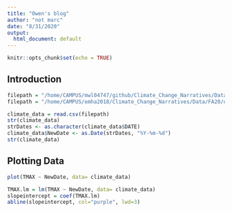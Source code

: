 ```yaml
---
title: "Owen's blog"
author: "not marc"
date: "8/31/2020"
output:
  html_document: default
---
```


```r
knitr::opts_chunk$set(echo = TRUE)
```

## Introduction


```r
filepath = "/home/CAMPUS/mwl04747/github/Climate_Change_Narratives/Data/FA20/owenhoffsten_portlandme_data.csv" #path from marc's login...
filepath = "/home/CAMPUS/omha2018/Climate_Change_Narratives/Data/FA20/owenhoffsten_portlandme_data.csv"

climate_data = read.csv(filepath)
str(climate_data)
strDates <- as.character(climate_data$DATE)
climate_data$NewDate <- as.Date(strDates, "%Y-%m-%d")
str(climate_data)
```

## Plotting Data

```r
plot(TMAX ~ NewDate, data= climate_data)

TMAX.lm = lm(TMAX ~ NewDate, data= climate_data)
slopeintercept = coef(TMAX.lm)
abline(slopeintercept, col="purple", lwd=3)




```



